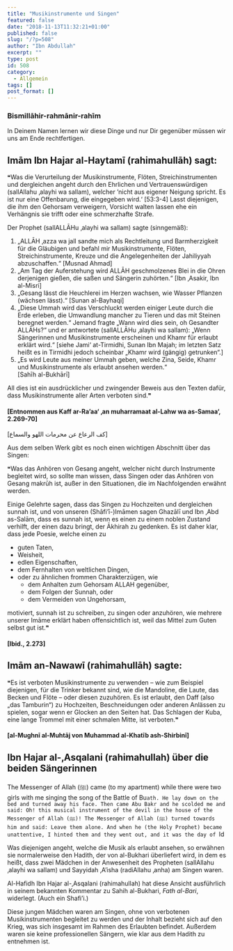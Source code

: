 ```yaml
---
title: "Musikinstrumente und Singen"
featured: false
date: "2018-11-13T11:32:21+01:00"
published: false
slug: "/?p=508"
author: "Ibn Abdullah"
excerpt: ""
type: post
id: 508
category:
  - Allgemein
tags: []
post_format: []
---
```


### Bismillāhir-rahmānir-rahīm

In Deinem Namen lernen wir diese Dinge und nur Dir gegenüber müssen wir uns am Ende rechtfertigen.

## Imām Ibn Hajar al-Haytamī (rahimahullāh) sagt:

❝Was die Verurteilung der Musikinstrumente, Flöten, Streichinstrumenten und dergleichen angeht durch den Ehrlichen und Vertrauenswürdigen (sallAllahu ‚alayhi wa sallam), welcher ’nicht aus eigener Neigung spricht. Es ist nur eine Offenbarung, die eingegeben wird.‘ \[53:3-4\] Lasst diejenigen, die ihm den Gehorsam verweigern, Vorsicht walten lassen ehe ein Verhängnis sie trifft oder eine schmerzhafte Strafe.

Der Prophet (sallALLĀHu ‚alayhi wa sallam) sagte (sinngemäß):

1. „ALLĀH ‚azza wa jall sandte mich als Rechtleitung und Barmherzigkeit für die Gläubigen und befahl mir Musikinstrumente, Flöten, Streichinstrumente, Kreuze und die Angelegenheiten der Jahiliyyah abzuschaffen.“ \[Musnad Ahmad\]
2. „Am Tag der Auferstehung wird ALLĀH geschmolzenes Blei in die Ohren derjenigen gießen, die saßen und Sängerin zuhörten.“ \[Ibn ‚Asakir, Ibn al-Misri\]
3. „Gesang lässt die Heuchlerei im Herzen wachsen, wie Wasser Pflanzen (wächsen lässt).“ \[Sunan al-Bayhaqi\]
4. „Diese Ummah wird das Verschluckt werden einiger Leute durch die Erde erleben, die Umwandlung mancher zu Tieren und das mit Steinen beregnet werden.“ Jemand fragte „Wann wird dies sein, oh Gesandter ALLĀHs?“ und er antwortete (sallALLĀHu ‚alayhi wa sallam): „Wenn Sängerinnen und Musikinstrumente erscheinen und Khamr für erlaubt erklärt wird.“ \[siehe Jami‘ at-Tirmidhi, Sunan Ibn Majah; im letzten Satz heißt es in Tirmidhi jedoch scheinbar „Khamr wird (gängig) getrunken“.\]
5. „Es wird Leute aus meiner Ummah geben, welche Zina, Seide, Khamr und Musikinstrumente als erlaubt ansehen werden.“  
   \[Sahīh al-Bukhārī\]

All dies ist ein ausdrücklicher und zwingender Beweis aus den Texten dafür, dass Musikinstrumente aller Arten verboten sind.❞

#### \[Entnommen aus Kaff ar-Ra’aa‘ ‚an muharramaat al-Lahw wa as-Samaa‘, 2.269-70\]

\[كف الرعاع عن محرمات اللهو والسماع\]

Aus dem selben Werk gibt es noch einen wichtigen Abschnitt über das Singen:

❝Was das Anhören von Gesang angeht, welcher nicht durch Instrumente begleitet wird, so sollte man wissen, dass Singen oder das Anhören von Gesang makrūh ist, außer in den Situationen, die im Nachfolgenden erwähnt werden.

Einige Gelehrte sagen, dass das Singen zu Hochzeiten und dergleichen sunnah ist, und von unseren (Shāfi’ī-)Imāmen sagen Ghazālī und Ibn ‚Abd as-Salām, dass es sunnah ist, wenn es einen zu einem noblen Zustand verhilft, der einen dazu bringt, der Ākhirah zu gedenken. Es ist daher klar, dass jede Poesie, welche einen zu

- guten Taten,
- Weisheit,
- edlen Eigenschaften,
- dem Fernhalten von weltlichen Dingen,
- oder zu ähnlichen frommen Charakterzügen, wie
  - dem Anhalten zum Gehorsam ALLAH gegenüber,
  - dem Folgen der Sunnah, oder
  - dem Vermeiden von Ungehorsam,

motiviert, sunnah ist zu schreiben, zu singen oder anzuhören, wie mehrere unserer Imāme erklärt haben offensichtlich ist, weil das Mittel zum Guten selbst gut ist.❞

#### \[Ibid., 2.273\]

## Imām an-Nawawī (rahimahullāh) sagte:

❝Es ist verboten Musikinstrumente zu verwenden – wie zum Beispiel diejenigen, für die Trinker bekannt sind, wie die Mandoline, die Laute, das Becken und Flöte – oder diesen zuzuhören. Es ist erlaubt, den Daff (also „das Tamburin“) zu Hochzeiten, Beschneidungen oder anderen Anlässen zu spielen, sogar wenn er Glocken an den Seiten hat. Das Schlagen der Kuba, eine lange Trommel mit einer schmalen Mitte, ist verboten.❞

#### \[al-Mughnī al-Muhtāj von Muhammad al-Khatīb ash-Shirbinī\]

## Ibn Hajar al-‚Asqalani (rahimahullah) über die beiden Sängerinnen

The Messenger of Allah (ﷺ) came (to my apartment) while there were two girls with me singing the song of the Battle of Bu`ath. He lay down on the bed and turned away his face. Then came Abu Bakr and he scolded me and said: Oh! this musical instrument of the devil in the house of the Messenger of Allah (ﷺ)! The Messenger of Allah (ﷺ) turned towards him and said: Leave them alone. And when he (the Holy Prophet) became unattentive, I hinted them and they went out, and it was the day of `Id

Was diejenigen angeht, welche die Musik als erlaubt ansehen, so erwähnen sie normalerweise den Hadith, der von al-Bukhari überliefert wird, in dem es heißt, dass zwei Mädchen in der Anwesenheit des Propheten (sallAllahu ‚alayhi wa sallam) und Sayyidah ‚A’isha (radiAllahu ‚anha) am Singen waren.

Al-Hafidh Ibn Hajar al-‚Asqalani (rahimahullah) hat diese Ansicht ausführlich in seinem bekannten Kommentar zu Sahih al-Bukhari, _Fath al-Bari_, widerlegt. (Auch ein Shafi’i.)

Diese jungen Mädchen waren am Singen, ohne von verbotenen Musikinstrumenten begleitet zu werden und der Inhalt bezieht sich auf den Krieg, was sich insgesamt im Rahmen des Erlaubten befindet. Außerdem waren sie keine professionellen Sängern, wie klar aus dem Hadith zu entnehmen ist.
